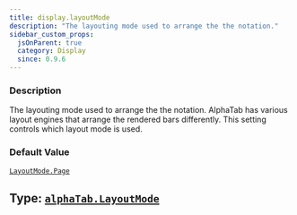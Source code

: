 ```yaml
---
title: display.layoutMode
description: "The layouting mode used to arrange the the notation."
sidebar_custom_props:
  jsOnParent: true
  category: Display
  since: 0.9.6
---
```




<SettingsHeader />

### Description
The layouting mode used to arrange the the notation. AlphaTab has various layout engines that arrange the rendered bars differently. This setting controls which layout mode is used.


### Default Value

[`LayoutMode.Page`](/docs/reference/types/layoutmode.mdx#page)

## Type: [`alphaTab.LayoutMode`](/docs/reference/types/layoutmode.mdx)


<LayoutModeDocs />